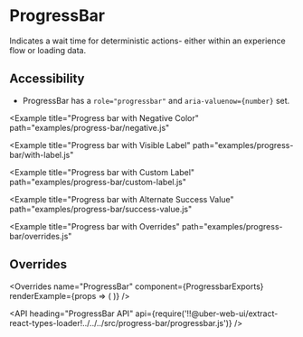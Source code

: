 <!--
Copyright (c) 2018 Uber Technologies, Inc.

This source code is licensed under the MIT license found in the
LICENSE file in the root directory of this source tree.
-->





# ProgressBar

Indicates a wait time for deterministic actions- either within an experience flow or loading data.

## Accessibility

- ProgressBar has a `role="progressbar"` and `aria-valuenow={number}` set.

<Example title="Progress bar Basic Usage" path="examples/progress-bar/basic.js">
  <Basic />
</Example>

<Example
  title="Progress bar with Negative Color"
  path="examples/progress-bar/negative.js"
>
  <Negative />
</Example>

<Example
  title="Progress bar with Visible Label"
  path="examples/progress-bar/with-label.js"
>
  <WithLabel />
</Example>

<Example
  title="Progress bar with Custom Label"
  path="examples/progress-bar/custom-label.js"
>
  <CustomLabel />
</Example>

<Example
  title="Progress bar with Alternate Success Value"
  path="examples/progress-bar/success-value.js"
>
  <SuccessValue />
</Example>

<Example
  title="Progress bar with Overrides"
  path="examples/progress-bar/overrides.js"
>
  <Customization />
</Example>

## Overrides

<Overrides
  name="ProgressBar"
  component={ProgressbarExports}
  renderExample={props => (
    <ProgressBar
      value={60}
      successValue={100}
      showLabel
      overrides={props.overrides}
    />
  )}
/>

<API
  heading="ProgressBar API"
  api={require('!!@uber-web-ui/extract-react-types-loader!../../../src/progress-bar/progressbar.js')}
/>
